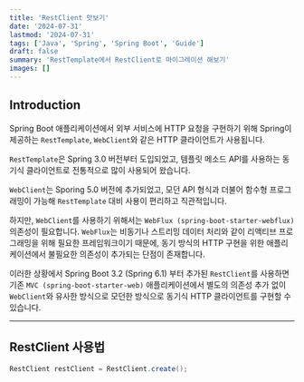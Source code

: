 ```yaml
---
title: 'RestClient 맛보기'
date: '2024-07-31'
lastmod: '2024-07-31'
tags: ['Java', 'Spring', 'Spring Boot', 'Guide']
draft: false
summary: 'RestTemplate에서 RestClient로 마이그레이션 해보기'
images: []
---
```


## Introduction

Spring Boot 애플리케이션에서 외부 서비스에 HTTP 요청을 구현하기 위해 Spring이 제공하는 `RestTemplate`, `WebClient`와 같은 HTTP 클라이언트가 사용됩니다.

`RestTemplate`은 Spring 3.0 버전부터 도입되었고, 템플릿 메소드 API를 사용하는 동기식 클라이언트로 전통적으로 많이 사용되어 왔습니다.

`WebClient`는 Sporing 5.0 버전에 추가되었고, 모던 API 형식과 더불어 함수형 프로그래밍이 가능해 `RestTemplate` 대비 사용이 편리하고 직관적입니다.

하지만, `WebClient`를 사용하기 위해서는 `WebFlux (spring-boot-starter-webflux)` 의존성이 필요합니다. `WebFlux`는 비동기나 스트리밍 데이터 처리와 같이 리액티브 프로그래밍을 위해 필요한 프레임워크이기 때문에,
동기 방식의 HTTP 구현을 위한 애플리케이션에서 불필요한 의존성이 추가되는 단점이 존재합니다.

이러한 상황에서 Spring Boot 3.2 (Spring 6.1) 부터 추가된 `RestClient`를 사용하면 기존 `MVC (spring-boot-starter-web)` 애플리케이션에서 별도의 의존성 추가 없이 `WebClient`와 유사한 방식으로 모던한 방식으로 동기식 HTTP 클라이언트를 구현할 수 있습니다.

---

<TOCInline toc={props.toc} exclude="Introduction" />

## RestClient 사용법

```java
RestClient restClient = RestClient.create();

```